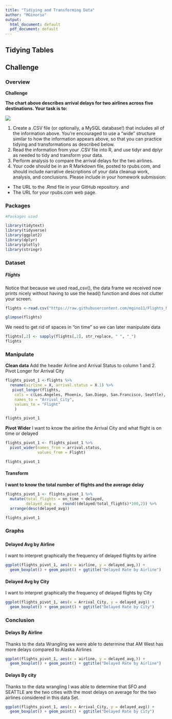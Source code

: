 ---
title: "Tidiying and Transforming Data"
author: "MGinorio"
output:
  html_document: default
  pdf_document: default
---

## Tidying Tables

## Challenge{.tabset .tabset-pills}

### Overview 

 **Challenge**

**The chart above describes arrival delays for two airlines across five destinations. Your task is to:**

![](images/Example.PNG)

(1) Create a .CSV file (or optionally, a MySQL database!) that includes all of the information above. You’re encouraged to use a “wide” structure similar to how the information appears above, so that you can practice tidying and transformations as described below.
(2) Read the information from your .CSV file into R, and use tidyr and dplyr as needed to tidy and transform your data.
(3) Perform analysis to compare the arrival delays for the two airlines.
(4) Your code should be in an R Markdown file, posted to rpubs.com, and should include narrative descriptions of your data cleanup work, analysis, and conclusions. Please include in your homework submission:

- The URL to the .Rmd file in your GitHub repository. and
- The URL for your rpubs.com web page.




### Packages

```{r load-packages, message=FALSE, warning=FALSE}

#Packages used

library(tidytext)
library(tidyverse)
library(ggplot2)
library(dplyr)
library(plotly)
library(stringr)

```

### Dataset 
#### {.tabset}
##### Flights

Notice that because we used read_csv(), the data frame we received now prints nicely without having to use the head() function and does not clutter your screen.

```{r}

flights <-read.csv("https://raw.githubusercontent.com/mgino11/Flights_Mani/main/HW_5_flights.csv",stringsAsFactors = FALSE)

glimpse(flights)

```

We need to get rid of spaces in "on time" so we can later manipulate data

```{r}
flights[,2] <- sapply(flights[,2], str_replace, " ", "_")
flights
```

#### {-}

### Manipulate

**Clean data**
Add the header Airline and Arrival Status to column 1 and 2.
Pivot Longer for Arrival City 


```{r, message=FALSE}
flights_pivot_1 <-flights %>%
  rename(airline = X, arrival.status = X.1) %>%
   pivot_longer(flights,
    cols = c(Los.Angeles, Phoenix, San.Diego, San.Francisco, Seattle),
    names_to = "Arrival_City",
    values_to = "Flight"
    )

flights_pivot_1
```

**Pivot Wider**
I want to know the airline the Arrival City and what flight is on time or delayed

```{r}
flights_pivot_1 <- flights_pivot_1 %>%
  pivot_wider(names_from = arrival.status, 
              values_from = Flight)

flights_pivot_1

```


#### Transform
**I want to know the total  number of flights and the average delay**
```{r}
flights_pivot_1 <- flights_pivot_1 %>%
  mutate(total_flights = on_time + delayed, 
         delayed_avg =   round((delayed/total_flights)*100,2)) %>%
  arrange(desc(delayed_avg))

flights_pivot_1

```

### Graphs
##### {.tabset}
#### Delayed Avg by Airline

I want to interpret graphically the frequency of delayed flights by airline

```{r}
ggplot(flights_pivot_1, aes(x = airline, y = delayed_avg,)) + 
  geom_boxplot() + geom_point() + ggtitle("Delayed Rate by Airline")

```


#### Delayed Avg by City

I want to interpret graphically the frequency of delayed flights by City

```{r}
ggplot(flights_pivot_1, aes(x = Arrival_City, y = delayed_avg)) + 
  geom_boxplot() + geom_point() + ggtitle("Delayed Rate by City")

```

##### {-}

### Conclusion
#### Delays By Airline
Thanks to the data Wrangling we were able to determine that AM West has more delays compared to Alaska Airlines

```{r}
ggplot(flights_pivot_1, aes(x = airline, y = delayed_avg,)) + 
  geom_boxplot() + geom_point() + ggtitle("Delayed Rate by Airline")
```


#### Delays By city

Thanks to the data wrangling I was able to determine that SFO and SEATTLE are the two cities with the most delays on average for the two airlines considered in this data Set.

```{r}
ggplot(flights_pivot_1, aes(x = Arrival_City, y = delayed_avg)) + 
  geom_boxplot() + geom_point() + ggtitle("Delayed Rate by City")
```







